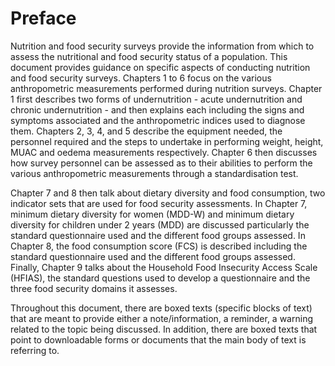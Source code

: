# Preface {.unnumbered}

Nutrition and food security surveys provide the information from which to assess the nutritional and food security status of a population. This document provides guidance on specific aspects of conducting nutrition and food security surveys. Chapters 1 to 6 focus on the various anthropometric measurements performed during nutrition surveys. Chapter 1 first describes two forms of undernutrition - acute undernutrition and chronic undernutrition - and then explains each including the signs and symptoms associated and the anthropometric indices used to diagnose them. Chapters 2, 3, 4, and 5 describe the equipment needed, the personnel required and the steps to undertake in performing weight, height, MUAC and oedema measurements respectively. Chapter 6 then discusses how survey personnel can be assessed as to their abilities to perform the various anthropometric measurements through a standardisation test.

Chapter 7 and 8 then talk about dietary diversity and food consumption, two indicator sets that are used for food security assessments. In Chapter 7, minimum dietary diversity for women (MDD-W) and minimum dietary diversity for children under 2 years (MDD) are discussed particularly the standard questionnaire used and the different food groups assessed. In Chapter 8, the food consumption score (FCS) is described including the standard questionnaire used and the different food groups assessed. Finally, Chapter 9 talks about the Household Food Insecurity Access Scale (HFIAS), the standard questions used to develop a questionnaire and the three food security domains it assesses.

Throughout this document, there are boxed texts (specific blocks of text) that are meant to provide either a note/information, a reminder, a warning related to the topic being discussed. In addition, there are boxed texts that point to downloadable forms or documents that the main body of text is referring to.
